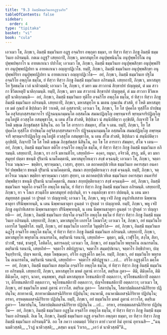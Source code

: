 ```yaml
---
title: "9.3 อิมสฺมึธมฺมวินเยอฏฺฐจฺฉริย"
tableOfContents: false
sidebar:
  order: 4
type: "tipitaka"
basket: "vi"
book: "cula"
---
```



<DynamicBreadcrumb />

<Division number="385" book="cula">

<Paragraph number="1868" book="cula">
เอวเมว โข, ภิกฺขเว, อิมสฺมึ ธมฺมวินเย อฏฺฐ อจฺฉริยา อพฺภุตา ธมฺมา, เย ทิสฺวา ทิสฺวา ภิกฺขู อิมสฺมึ ธมฺมวินเย อภิรมนฺติ. กตเม อฏฺฐ?
</Paragraph>

<Paragraph number="1869" book="cula">
เสยฺยถาปิ, ภิกฺขเว, มหาสมุทฺโท อนุปุพฺพนินฺโน อนุปุพฺพโปโณ อนุปุพฺพปพฺภาโร น อายตเกเนว ปปาโต; เอวเมว โข, ภิกฺขเว, อิมสฺมึ ธมฺมวินเย อนุปุพฺพสิกฺขา อนุปุพฺพกิริยา อนุปุพฺพปฏิปทา น อายตเกเนว อญฺญาปฏิเวโธ. ยมฺปิ, ภิกฺขเว, อิมสฺมึ ธมฺมวินเย อนุปุพฺพสิกฺขา อนุปุพฺพกิริยา อนุปุพฺพปฏิปทา น อายตเกเนว อญฺญาปฏิเวโธ—  อยํ, ภิกฺขเว, อิมสฺมึ ธมฺมวินเย ปฐโม อจฺฉริโย อพฺภุโต ธมฺโม, ยํ ทิสฺวา ทิสฺวา ภิกฺขู อิมสฺมึ ธมฺมวินเย อภิรมนฺติ.
</Paragraph>

<Paragraph number="1870" book="cula">
เสยฺยถาปิ, ภิกฺขเว, มหาสมุทฺโท ฐิตธมฺโม เวลํ นาติวตฺตติ; เอวเมว โข, ภิกฺขเว, ยํ มยา มม สาวกานํ สิกฺขาปทํ ปญฺญตฺตํ, ตํ มม สาวกา ชีวิตเหตุปิ นาติกฺกมนฺติ. ยมฺปิ, ภิกฺขเว, มยา มม สาวกานํ สิกฺขาปทํ ปญฺญตฺตํ, ตํ มม สาวกา ชีวิตเหตุปิ นาติกฺกมนฺติ—  อยํ, ภิกฺขเว, อิมสฺมึ ธมฺมวินเย ทุติโย อจฺฉริโย อพฺภุโต ธมฺโม, ยํ ทิสฺวา ทิสฺวา ภิกฺขู อิมสฺมึ ธมฺมวินเย อภิรมนฺติ.
</Paragraph>

<Paragraph number="1871" book="cula">
เสยฺยถาปิ, ภิกฺขเว, มหาสมุทฺโท น มเตน กุณเปน สํวสติ, ยํ โหติ มหาสมุทฺเท มตํ กุณปํ ตํ ขิปฺปเมว ตีรํ วาเหติ, ถลํ อุสฺสาเรติ; เอวเมว โข, ภิกฺขเว, โย โส ปุคฺคโล ทุสฺสีโล ปาปธมฺโม อสุจิสงฺกสฺสรสมาจาโร ปฏิจฺฉนฺนกมฺมนฺโต อสฺสมโณ สมณปฏิญฺโญ อพฺรหฺมจารี พฺรหฺมจาริปฏิญฺโญ อนฺโตปูติ อวสฺสุโต กสมฺพุชาโต, น เตน สํโฆ สํวสติ, ขิปฺปเมว นํ สนฺนิปติตฺวา อุกฺขิปติ, กิญฺจาปิ โข โส โหติ มชฺเฌ ภิกฺขุสํฆสฺส นิสินฺโน. อถ โข โส อารกาว สํฆมฺหา, สํโฆ จ เตน. ยมฺปิ, ภิกฺขเว, โย โส ปุคฺคโล ทุสฺสีโล ปาปธมฺโม อสุจิสงฺกสฺสรสมาจาโร ปฏิจฺฉนฺนกมฺมนฺโต อสฺสมโณ สมณปฏิญฺโญ อพฺรหฺมจารี พฺรหฺมจาริปฏิญฺโญ อนฺโตปูติ อวสฺสุโต กสมฺพุชาโต, น เตน สํโฆ สํวสติ, ขิปฺปเมว นํ สนฺนิปติตฺวา อุกฺขิปติ, กิญฺจาปิ โข โส โหติ มชฺเฌ ภิกฺขุสํฆสฺส นิสินฺโน, อถ โข โส อารกาว สํฆมฺหา, สํโฆ จ เตน—  อยํ, ภิกฺขเว, อิมสฺมึ ธมฺมวินเย ตติโย อจฺฉริโย อพฺภุโต ธมฺโม, ยํ ทิสฺวา ทิสฺวา ภิกฺขู อิมสฺมึ ธมฺมวินเย อภิรมนฺติ.
</Paragraph>

<Paragraph number="1872" book="cula">
เสยฺยถาปิ, ภิกฺขเว, ยา กาจิ มหานทิโย, เสยฺยถิทํ—  คงฺคา, ยมุนา, อจิรวตี, สรภู, มหี, ตา มหาสมุทฺทํ ปตฺตา ชหนฺติ ปุริมานิ นามโคตฺตานิ, มหาสมุทฺโทเตฺวว สงฺขํ คจฺฉนฺติ; เอวเมว โข, ภิกฺขเว, จตฺตาโรเม วณฺณา—  ขตฺติยา, พฺราหฺมณา, เวสฺสา, สุทฺทา. เต ตถาคตปฺปเวทิเต ธมฺมวินเย อคารสฺมา อนคาริยํ ปพฺพชิตฺวา ชหนฺติ ปุริมานิ นามโคตฺตานิ, สมณา สกฺยปุตฺติยาเตฺวว สงฺขํ คจฺฉนฺติ. ยมฺปิ, ภิกฺขเว, จตฺตาโรเม วณฺณา ขตฺติยา พฺราหฺมณา เวสฺสา สุทฺทา, เต ตถาคตปฺปเวทิเต ธมฺมวินเย อคารสฺมา อนคาริยํ ปพฺพชิตฺวา ชหนฺติ ปุริมานิ นามโคตฺตานิ, สมณา สกฺยปุตฺติยาเตฺวว สงฺขํ คจฺฉนฺติ—  อยํ, ภิกฺขเว, อิมสฺมึ ธมฺมวินเย จตุตฺโถ อจฺฉริโย อพฺภุโต ธมฺโม, ยํ ทิสฺวา ทิสฺวา ภิกฺขู อิมสฺมึ ธมฺมวินเย อภิรมนฺติ.
</Paragraph>

<Paragraph number="1873" book="cula">
เสยฺยถาปิ, ภิกฺขเว, ยา จ โลเก สวนฺติโย มหาสมุทฺทํ อปฺเปนฺติ, ยา จ อนฺตลิกฺขา ธารา ปปตนฺติ, น เตน มหาสมุทฺทสฺส อูนตฺตํ วา ปูรตฺตํ วา ปญฺญายติ; เอวเมว โข, ภิกฺขเว, พหู เจปิ ภิกฺขู อนุปาทิเสสาย นิพฺพานธาตุยา ปรินิพฺพายนฺติ, น เตน นิพฺพานธาตุยา อูนตฺตํ วา ปูรตฺตํ วา ปญฺญายติ. ยมฺปิ, ภิกฺขเว, พหู เจปิ ภิกฺขู อนุปาทิเสสาย นิพฺพานธาตุยา ปรินิพฺพายนฺติ, น เตน นิพฺพานธาตุยา อูนตฺตํ วา ปูรตฺตํ วา ปญฺญายติ—  อยํ, ภิกฺขเว, อิมสฺมึ ธมฺมวินเย ปญฺจโม อจฺฉริโย อพฺภุโต ธมฺโม ยํ ทิสฺวา ทิสฺวา ภิกฺขู อิมสฺมึ ธมฺมวินเย อภิรมนฺติ.
</Paragraph>

<Paragraph number="1874" book="cula">
เสยฺยถาปิ, ภิกฺขเว, มหาสมุทฺโท เอกรโส โลณรโส; เอวเมว โข, ภิกฺขเว, อยํ ธมฺมวินโย เอกรโส วิมุตฺติรโส. ยมฺปิ, ภิกฺขเว, อยํ ธมฺมวินโย เอกรโส วิมุตฺติรโส—  อยํ, ภิกฺขเว, อิมสฺมึ ธมฺมวินเย ฉฏฺโฐ อจฺฉริโย อพฺภุโต ธมฺโม, ยํ ทิสฺวา ทิสฺวา ภิกฺขู อิมสฺมึ ธมฺมวินเย อภิรมนฺติ.
</Paragraph>

<Paragraph number="1875" book="cula">
เสยฺยถาปิ, ภิกฺขเว, มหาสมุทฺโท พหุรตโน อเนกรตโน, ตตฺริมานิ รตนานิ, เสยฺยถิทํ—  มุตฺตา, มณิ, เวฬุริโย, สงฺโข, สิลา, ปวาฬํ, รชตํ, ชาตรูปํ, โลหิตโก, มสารคลฺลํ; เอวเมว โข, ภิกฺขเว, อยํ ธมฺมวินโย พหุรตโน อเนกรตโน. ตตฺริมานิ รตนานิ, เสยฺยถิทํ—  จตฺตาโร สติปฏฺฐานา, จตฺตาโร สมฺมปฺปธานา, จตฺตาโร อิทฺธิปาทา, ปญฺจินฺทฺริยานิ, ปญฺจ พลานิ, สตฺต โพชฺฌงฺคา, อริโย อฏฺฐงฺคิโก มคฺโค. ยมฺปิ, ภิกฺขเว, อยํ ธมฺมวินโย พหุรตโน อเนกรตโน, ตตฺริมานิ รตนานิ, เสยฺยถิทํ—  จตฺตาโร สติปฏฺฐานา …เป…  อริโย อฏฺฐงฺคิโก มคฺโค—  อยํ, ภิกฺขเว, อิมสฺมึ ธมฺมวินเย สตฺตโม อจฺฉริโย อพฺภุโต ธมฺโม, ยํ ทิสฺวา ทิสฺวา ภิกฺขู อิมสฺมึ ธมฺมวินเย อภิรมนฺติ.
</Paragraph>

<Paragraph number="1876" book="cula">
เสยฺยถาปิ, ภิกฺขเว, มหาสมุทฺโท มหตํ ภูตานํ อาวาโส, ตตฺริเม ภูตา—  ติมิ, ติมิงฺคโล, ติมิติมิงฺคโล, อสุรา, นาคา, คนฺธพฺพา, สนฺติ มหาสมุทฺเท โยชนสติกาปิ อตฺตภาวา, ทฺวิโยชนสติกาปิ อตฺตภาวา, ติโยชนสติกาปิ อตฺตภาวา, จตุโยชนสติกาปิ อตฺตภาวา, ปญฺจโยชนสติกาปิ อตฺตภาวา; เอวเมว โข, ภิกฺขเว, อยํ ธมฺมวินโย มหตํ ภูตานํ อาวาโส. ตตฺริเม ภูตา—  โสตาปนฺโน, โสตาปตฺติผลสจฺฉิกิริยาย ปฏิปนฺโน; สกทาคามี, สกทาคามิผลสจฺฉิกิริยาย ปฏิปนฺโน; อนาคามี, อนาคามิผลสจฺฉิกิริยาย ปฏิปนฺโน; อรหา, อรหตฺตผลสจฺฉิกิริยาย ปฏิปนฺโน. ยมฺปิ, ภิกฺขเว, อยํ ธมฺมวินโย มหตํ ภูตานํ อาวาโส, ตตฺริเม ภูตา—  โสตาปนฺโน, โสตาปตฺติผลสจฺฉิกิริยาย ปฏิปนฺโน …เป…  อรหา, อรหตฺตผลสจฺฉิกิริยาย ปฏิปนฺโน—  อยํ, ภิกฺขเว, อิมสฺมึ ธมฺมวินเย อฏฺฐโม อจฺฉริโย อพฺภุโต ธมฺโม, ยํ ทิสฺวา ทิสฺวา ภิกฺขู อิมสฺมึ ธมฺมวินเย อภิรมนฺติ. อิเม โข, ภิกฺขเว, อิมสฺมึ ธมฺมวินเย อฏฺฐ อจฺฉริยา อพฺภุตา ธมฺมา, เย ทิสฺวา ทิสฺวา ภิกฺขู อิมสฺมึ ธมฺมวินเย อภิรมนฺตี”ติ.
</Paragraph>

<Paragraph number="1877" book="cula">
อถ โข ภควา เอตมตฺถํ วิทิตฺวา ตายํ เวลายํ อิมํ อุทานํ อุทาเนสิ—
</Paragraph>

<Paragraph number="1878" type="verses" book="cula">
_“ฉนฺนมติวสฺสติ,_  
_วิวฏํ นาติวสฺสติ;_  
_ตสฺมา ฉนฺนํ วิวเรถ,_  
_เอวํ ตํ นาติวสฺสตี”ติ._
</Paragraph>
</Division>